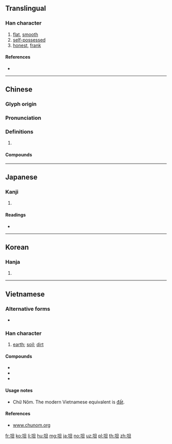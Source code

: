 {{character info/new}}
==Translingual==

===Han character===
{{Han char|rn=32|rad=土|as=05|sn=8|four=46110|canj=GAM|ids=⿰土旦}}

# [[flat]], [[smooth]]
# [[self-possessed]]
#[[honest]], [[frank]]
====References====
* {{Han ref|kx=0226.180|dkj=04971|dj=0461.300|hdz=10431.030|uh=5766|ud=22374|bh=A95A|bd=43354}}

----

==Chinese==
{{zh-forms}}

===Glyph origin===
{{Han etym}}

===Pronunciation===
{{zh-pron
|m=tǎn
|c=taan2
|mn=thán/qz,xm,zz:tháⁿ
|mn_note=thán - literary; tháⁿ - vernacular
|mc=y
|oc=y
|cat=
}}

===Definitions===
{{zh-hanzi}}

# {{rfdef|zh}}

====Compounds====
{{zh-der|不舒坦|令坦|伊斯坦堡|伯恩斯坦|佩斯坦|反坦克炮|坦克|坦克兵|坦克車|坦坦|坦坦蕩蕩|坦塗|坦夷|坦尚尼亞|坦平|坦懷|坦承|坦易|坦然|坦率|坦白|坦直|坦緩|坦腹|坦腹東床|坦蕩|坦蕩蕩|坦言|坦誠|坦迤|坦途|坦露|巴力斯坦|巴勒斯坦|巴基斯坦|平坦|平坦大路|平坦寬闊|愛因斯坦|斯坦因|斯坦貝克|曼哈坦島|東坦蕭然|東床坦腹|波茨坦|泰坦族|興都斯坦|舒坦|襟懷坦白}}

----

==Japanese==

===Kanji===
{{ja-kanji|grade=|rs=土05}}

# {{defn|lang=ja|sort=土05}}

====Readings====
* {{ja-readings|on=[[たん]] (tan)|kun=[[たいら]] (taira)}}

----

==Korean==

===Hanja===
{{ko-hanja|hangeul=탄|rv=tan|mr=t'an}}

# {{defn|lang=ko|sort=土05}}

----

==Vietnamese==

===Alternative forms===
* {{l|vi|𡐙}}

===Han character===
{{vi-hantu|[[thản]], [[đất]], [[đắt]], [[đứt]], [[đật]], [[ngẩn]], [[thưỡn]]|rs=土05}}

# [[earth]]; [[soil]]; [[dirt]]

====Compounds====
* {{l|vi|動坦|tr=[[động đất]]}}
* {{l|vi|𣛤坦|tr=[[Trái Đất]]}}
* {{l|vi|坦墆|tr=[[đất đai]]}}

====Usage notes====
* Chữ Nôm. The modern Vietnamese equivalent is [[đất]].

====References====
* [http://www.chunom.org/pages/坦 www.chunom.org]

[[fr:坦]]
[[ko:坦]]
[[li:坦]]
[[hu:坦]]
[[mg:坦]]
[[ja:坦]]
[[no:坦]]
[[uz:坦]]
[[pl:坦]]
[[th:坦]]
[[zh:坦]]